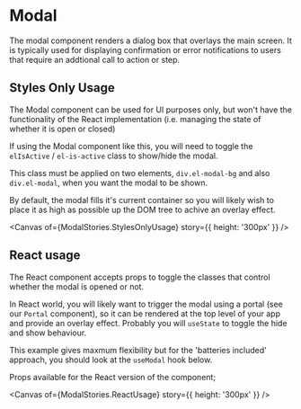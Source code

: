
<Meta of={ModalStories} />

# Modal

The modal component renders a dialog box that overlays the main screen. It is typically used for displaying confirmation or error notifications to users that require an addtional call to action or step.

## Styles Only Usage

The Modal component can be used for UI purposes only, but won't have the functionality of the React implementation (i.e. managing the state of whether it is open or closed)

If using the Modal component like this, you will need to toggle the `elIsActive` / `el-is-active` class to show/hide the modal.

This class must be applied on two elements, `div.el-modal-bg` and also `div.el-modal`, when you want the modal to be shown.

By default, the modal fills it's current container so you will likely wish to place it as high as possible up the DOM tree to achive an overlay effect.

<Canvas of={ModalStories.StylesOnlyUsage} story={{ height: '300px' }} />

<RenderHtmlMarkup of={ModalStories.StylesOnlyUsage} />

## React usage

The React component accepts props to toggle the classes that control whether the modal is opened or not.

In React world, you will likely want to trigger the modal using a portal (see our `Portal` component), so it can be rendered at the top level of your app and provide an overlay effect. Probably you will `useState` to toggle the hide and show behaviour.

This example gives maxmum flexibility but for the 'batteries included' approach, you should look at the `useModal` hook below.

Props available for the React version of the component;

<Controls />

<Canvas of={ModalStories.ReactUsage} story={{ height: '300px' }} />
